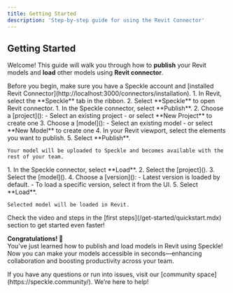 ```yaml
---
title: Getting Started
description: 'Step-by-step guide for using the Revit Connector'
---
```



<Versions app="Revit" versions="2022, 2023, 2024, 2025 & 🆕2026" />

## Getting Started

Welcome! This guide will walk you through how to **publish** your Revit models and **load** other models using **Revit connector**.

<Note>
  Before you begin, make sure you have a Speckle account and [installed Revit
  Connector](http://localhost:3000/connectors/installation).
</Note>

<Steps>

  <Step title="Open Revit connector">
    1. In Revit, select the **Speckle** tab in the ribbon.
    2. Select **Speckle** to open Revit connector.
  </Step>

  <Step title="Publish to Speckle">
    1. In the Speckle connector, select **Publish**.
    2. Choose a [project]():
        - Select an existing project
        - or select **New Project** to create one
    3. Choose a [model]():
        - Select an existing model
        - or select **New Model** to create one
    4. In your Revit viewport, select the elements you want to publish.
    5. Select **Publish**.
    
    Your model will be uploaded to Speckle and becomes available with the rest of your team.
  </Step>

  <Step title="Load from Speckle">
    1. In the Speckle connector, select **Load**.
    2. Select the [project]().
    3. Select the [model]().
    4. Choose a [version]():
          - Latest version is loaded by default.
          - To load a specific version, select it from the UI.
    5. Select **Load**.

    Selected model will be loaded in Revit.
  </Step>

</Steps>

<Tip>
  Check the video and steps in the [first steps](/get-started/quickstart.mdx)
  section to get started even faster!
</Tip>

**Congratulations! 🥳**  
You've just learned how to publish and load models in Revit using Speckle! Now you can make your models accessible in seconds—enhancing collaboration and boosting productivity across your team.

<Info>
  If you have any questions or run into issues, visit our [community
  space](https://speckle.community/). We’re here to help!
</Info>


<LearnMore />
